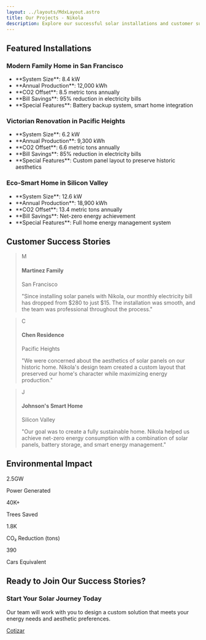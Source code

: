 ```yaml
---
layout: ../layouts/MdxLayout.astro
title: Our Projects - Nikola
description: Explore our successful solar installations and customer success stories
---
```



## Featured Installations

<div class="grid md:grid-cols-2 gap-8 my-12">
  <div class="card">
    <h3>Modern Family Home in San Francisco</h3>
    <ul class="space-y-2 mb-4">
      <li>**System Size**: 8.4 kW</li>
      <li>**Annual Production**: 12,000 kWh</li>
      <li>**CO2 Offset**: 8.5 metric tons annually</li>
      <li>**Bill Savings**: 95% reduction in electricity bills</li>
      <li>**Special Features**: Battery backup system, smart home integration</li>
    </ul>
  </div>

  <div class="card">
    <h3>Victorian Renovation in Pacific Heights</h3>
    <ul class="space-y-2 mb-4">
      <li>**System Size**: 6.2 kW</li>
      <li>**Annual Production**: 9,300 kWh</li>
      <li>**CO2 Offset**: 6.6 metric tons annually</li>
      <li>**Bill Savings**: 85% reduction in electricity bills</li>
      <li>**Special Features**: Custom panel layout to preserve historic aesthetics</li>
    </ul>
  </div>

  <div class="card">
    <h3>Eco-Smart Home in Silicon Valley</h3>
    <ul class="space-y-2 mb-4">
      <li>**System Size**: 12.6 kW</li>
      <li>**Annual Production**: 18,900 kWh</li>
      <li>**CO2 Offset**: 13.4 metric tons annually</li>
      <li>**Bill Savings**: Net-zero energy achievement</li>
      <li>**Special Features**: Full home energy management system</li>
    </ul>
  </div>
</div>

## Customer Success Stories

<div class="grid md:grid-cols-3 gap-8 my-12">
  <blockquote class="card">
    <div class="flex items-center mb-4">
      <div class="w-12 h-12 bg-primary/10 rounded-full flex items-center justify-center mr-4">
        <span class="text-xl font-bold text-primary">M</span>
      </div>
      <div>
        <h4 class="font-semibold">Martinez Family</h4>
        <p class="text-sm text-gray-500">San Francisco</p>
      </div>
    </div>
    "Since installing solar panels with Nikola, our monthly electricity bill has dropped from $280 to just $15. The installation was smooth, and the team was professional throughout the process."
  </blockquote>

  <blockquote class="card">
    <div class="flex items-center mb-4">
      <div class="w-12 h-12 bg-primary/10 rounded-full flex items-center justify-center mr-4">
        <span class="text-xl font-bold text-primary">C</span>
      </div>
      <div>
        <h4 class="font-semibold">Chen Residence</h4>
        <p class="text-sm text-gray-500">Pacific Heights</p>
      </div>
    </div>
    "We were concerned about the aesthetics of solar panels on our historic home. Nikola's design team created a custom layout that preserved our home's character while maximizing energy production."
  </blockquote>

  <blockquote class="card">
    <div class="flex items-center mb-4">
      <div class="w-12 h-12 bg-primary/10 rounded-full flex items-center justify-center mr-4">
        <span class="text-xl font-bold text-primary">J</span>
      </div>
      <div>
        <h4 class="font-semibold">Johnson's Smart Home</h4>
        <p class="text-sm text-gray-500">Silicon Valley</p>
      </div>
    </div>
    "Our goal was to create a fully sustainable home. Nikola helped us achieve net-zero energy consumption with a combination of solar panels, battery storage, and smart energy management."
  </blockquote>
</div>

## Environmental Impact

<div class="bg-gray-50 rounded-xl p-8 my-12">
  <div class="grid md:grid-cols-4 gap-8 text-center">
    <div>
      <div class="text-4xl font-bold text-primary mb-2">2.5GW</div>
      <p class="text-gray-600">Power Generated</p>
    </div>
    <div>
      <div class="text-4xl font-bold text-primary mb-2">40K+</div>
      <p class="text-gray-600">Trees Saved</p>
    </div>
    <div>
      <div class="text-4xl font-bold text-primary mb-2">1.8K</div>
      <p class="text-gray-600">CO₂ Reduction (tons)</p>
    </div>
    <div>
      <div class="text-4xl font-bold text-primary mb-2">390</div>
      <p class="text-gray-600">Cars Equivalent</p>
    </div>
  </div>
</div>

## Ready to Join Our Success Stories?

<div class="bg-primary text-white rounded-xl p-8 my-12 text-center">
  <h3 class="text-2xl font-bold text-white mb-4">Start Your Solar Journey Today</h3>
  <p class="text-xl text-gray-200 mb-6">
    Our team will work with you to design a custom solution that meets your energy needs and aesthetic preferences.
  </p>
  <a href="/contact" class="btn btn-accent inline-block">Cotizar</a>
</div> 
